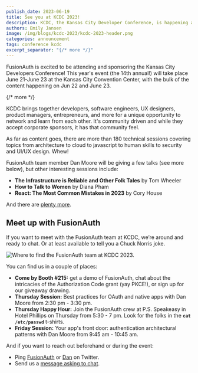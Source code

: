 ```yaml
---
publish_date: 2023-06-19 
title: See you at KCDC 2023! 
description: KCDC, the Kansas City Developer Conference, is happening at the end of this week, and FusionAuth will be there.
authors: Emily Jansen
image: /img/blogs/kcdc-2023/kcdc-2023-header.png
categories: announcement
tags: conference kcdc
excerpt_separator: "{/* more */}"
---
```


FusionAuth is excited to be attending and sponsoring the Kansas City Developers Conference! This year's event (the 14th annual!) will take place June 21-June 23 at the Kansas City Convention Center, with the bulk of the content happening on Jun 22 and June 23.

{/* more */}

KCDC brings together developers, software engineers, UX designers, product managers, entrepreneurs, and more for a unique opportunity to network and learn from each other. It's community driven and while they accept corporate sponsors, it has that community feel.

As far as content goes, there are more than 180 technical sessions covering topics from architecture to cloud to javascript to human skills to security and UI/UX design. Whew!

FusionAuth team member Dan Moore will be giving a few talks (see more below), but other interesting sessions include:

* **The Infrastructure is Reliable and Other Folk Tales** by Tom Wheeler
* **How to Talk to Women** by Diana Pham
* **React: The Most Common Mistakes in 2023** by Cory House

And there are [plenty more](https://www.kcdc.info/sessions).

## Meet up with FusionAuth

If you want to meet with the FusionAuth team at KCDC, we’re around and ready to chat. Or at least available to tell you a Chuck Norris joke.

![Where to find the FusionAuth team at KCDC 2023.](/img/blogs/kcdc-2023/where-to-find-us-at-kcdc.png)

You can find us in a couple of places:

* **Come by Booth #215:** get a demo of FusionAuth, chat about the intricacies of the Authorization Code grant (yay PKCE!), or sign up for our giveaway drawing.
* **Thursday Session:** Best practices for OAuth and native apps with Dan Moore from 2:30 pm - 3:30 pm.
* **Thursday Happy Hour:** Join the FusionAuth crew at P.S. Speakeasy in Hotel Phillips on Thursday from 5:30 - 7 pm. Look for the folks in the **<code>cat /etc/passwd</code>** t-shirts.
* **Friday Session:** Your app's front door: authentication architectural patterns with Dan Moore from 9:45 am - 10:45 am.

And if you want to reach out beforehand or during the event:

* Ping [FusionAuth](https://twitter.com/fusionauth) or [Dan](https://twitter.com/mooreds) on Twitter.
* Send us a [message asking to chat](/contact).
